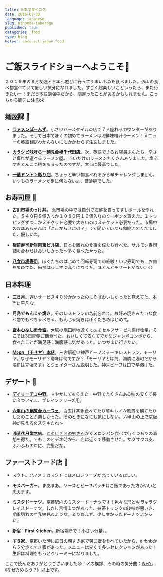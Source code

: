 ```yaml
---
title: 日本で食べログ
date: 2016-08-30
language: japanese
slug: nihonde-taberogu
published: true
categories: food
type: blog
helper: carousel:japan-food 
---
```

# ご飯スライドショーへようこそ🍴
２０１６年の８月友達と日本へ遊びに行ってうまいものを食べました。沢山の食べ物食べていて優しい気分になれました。すごく超楽しいこといったら、また行きたいー！まだ日本語勉強中だから、間違ったことがあるかもしれません。こっちから飯テロ注意ok

## 麺屋課 🍜
+ <strong><a href="https://tabelog.com/en/aomori/A0201/A020101/2008312/">ラァメンぼーんず</a></strong>。小さいバースタイルの店で７人座れるカウンターがありました。そして日本でぼくの初めてラーメンは海鮮味噌汁ラーメン！メニューの英語翻訳わかんないにもかかわらず注文しました。

+ <strong><a href="https://tabelog.com/en/tokyo/A1310/A131002/13097205/">カラシビ味噌らー麺鬼金棒千代田店</a></strong>。次、英語できるお店員さんたち、辛さと痺れが選べるラーメン屋。 辛いだけのラーメンたくさんありました。塩辛すぎとんこつ麺をもらったのですが、本当に最高でした。

+ <strong><a href="https://www.tripadvisor.jp/Restaurant_Review-g298566-d3944229-Reviews-Ichiran_Dotonbori-Osaka_Osaka_Prefecture_Kinki.html">一蘭ドントン彫り店</a></strong>。ちょっと辛い物食べれるから辛チャレンジしません。いつものラーメンが別に何もないよ、普通麺でした。

## お寿司屋 🍣
+ <strong><a href="http://www.aomori-ichiba.com/nokkedon/">古川市場のっけ丼</a>。</strong> 魚市場の中では自分で海鮮を買ってすしボールを作れた。５４０円５個入りか１０８０円１０個入りのクーポンを買えた。１トッピングずつ１か２チケット必要で大きいのは３チケット必要だった。市場中のおばあちゃんは「どこからきたの？」って聞いていたら卵焼きをくれました、優しいね。

+ <strong><a href="https://www.tripadvisor.jp/Restaurant_Review-g1066457-d8359710-Reviews-Itamaesushi_Shinjuku_Toho-Shinjuku_Tokyo_Tokyo_Prefecture_Kanto.html">板前寿司新宿東宝ビル店</a></strong>。日本を離れの食事を僕たち食べた。サルモン寿司詰め合わせはおいしかった〜多く食べたかった。

+ <strong><a href="https://tabelog.com/en/aomori/A0203/A020301/2000178/">八食市場寿司</a></strong>。ぼくたちのはじめて回転寿司での経験！いい寿司でも、お皿を集めてた、伝票は少しずつ高くになりた。ほとんどデザートがない。😢

## 日本料理
+ <strong><a href="https://tabelog.com/en/kyoto/A2601/A260403/26023139/">三日月</a></strong>。遅いサービス４０分かかったのにそばおいしかったと覚えてた、本当に平凡な。

+ <strong>月島でもんじゃ焼き</strong>。そのレストランの名前忘れて。お好み焼きみたいな食べ物でもべちゃべちゃ、もんじゃ焼きはぼくたちのはじめて。

+ <strong><a href="https://tabelog.com/en/osaka/A2701/A270206/27067981/">宮本むなし新今宮</a></strong>。大阪の飛田新地近くにあるセルフサービス揚げ物屋。そこでは3日間朝ご飯食べた。おいしくて安くてでかなジャンボコンボから、食べたことが満足感し満腹感し気があった。いつかまた行きたい。

+ <strong><a href="https://tabelog.com/en/hyogo/A2801/A280101/28000615/">Моря （モリヤ）本店</a></strong>。三宮駅近い神戸ビーフステーキレストラン、モーリヤ。なぜモーリヤ？意味は何ですか？「モーリヤとは海、海隣に港町だから名前は完璧です」とウェイターさん説明した。神戸ビーフは口で早溶けた。

## デザート 🍰
+ <strong><a href="https://tabelog.com/en/tokyo/A1319/A131902/13001083/">デイリーチコ中野</a></strong>。甘やかしてもらえた！中野でたくさんある味の安くて長い８つアイス、ブレインフリーズ用。

+ <strong><a href="https://www.rokkosan.com/tenrandai/">六甲山の展覧台カーフェ</a></strong>。白玉抹茶氷食べてたり超キレイな風景を観てたりしたのことが楽しかった。そのときになにも気にしない。六甲山の上で京阪神が見えるのステキだね〜

+ <strong><a href="http://www.asakusa-kagetudo.com/modules/pico/index.php?content_id=2">浅草花月堂本店</a></strong>。<a href="https://www.youtube.com/watch?v=ERNo3B45txY">このビデオの男さん</a>からメロンパン食べて行くつもりの着想を得た。でもこのビデオ時から、店は近くで移動させた。サクサクの皮、ふわふわの中に、完璧だな。

## ファーストフード店 🌟
+ <strong>マクド</strong>。北アメリカマクドではメロンソーダが売っているほしい。

+ <strong>モスバーガー</strong>。まあまあ。ソースとビーフパッチはご飯であった方がいいと思えます。

+ <strong>ミスタドーナツ</strong>。京都駅内のミスタードーナツです！色々な形とキラキラグレイスドーナツ。しかし苦情１つがあった、抹茶ドリンクの後味が悪いさ、期限切れの牛乳味見のような。とりあえず、少し甘かったドーナツよかった。

+ <strong>新宿：First Kitchen</strong>。新宿場所で！小さい分量。。

+ <strong>すき家</strong>。京都いた時に毎日の朝すき家で朝ご飯を食べていたから、airbnbから５分歩くすき家があった。メニューは安くて多いセレクションがあった！生卵は料理をもっとクリーミーになりました。

ここで読んだありがとうございました😄！〆の挨拶、その時の気分曲：<a href="https://www.youtube.com/watch?v=WkdtmT8A2iY">WHY</a>。《なぜためらう？》以上です。
